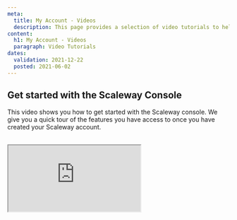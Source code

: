 ```yaml
---
meta:
  title: My Account - Videos
  description: This page provides a selection of video tutorials to help you get started with the Scaleway console.
content:
  h1: My Account - Videos
  paragraph: Video Tutorials
dates:
  validation: 2021-12-22
  posted: 2021-06-02
---
```


## Get started with the Scaleway Console

This video shows you how to get started with the Scaleway console. We give you a quick tour of the features you have access to once you have created your Scaleway account.

<br />  
<Iframe src="https://www.youtube.com/embed/bKm9SKO5fYk" title="YouTube video player" />
